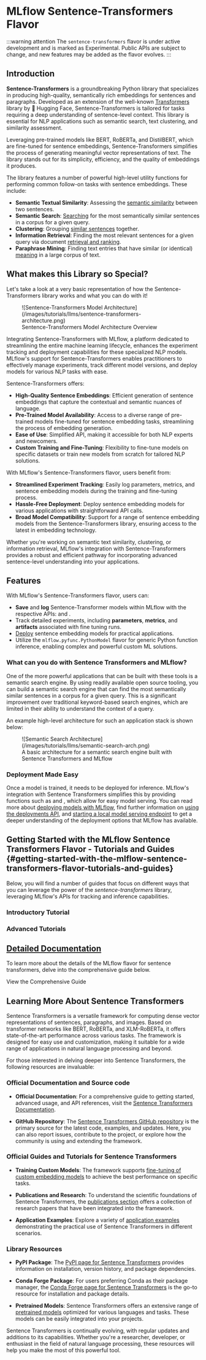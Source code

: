
# MLflow Sentence-Transformers Flavor

:::warning attention
The `sentence-transformers` flavor is under active development and is marked as Experimental. Public APIs are subject to change,
and new features may be added as the flavor evolves.
:::

## Introduction

**Sentence-Transformers** is a groundbreaking Python library that specializes in producing high-quality, semantically rich embeddings
for sentences and paragraphs. Developed as an extension of the well-known [Transformers](https://huggingface.co/docs/transformers/index) library
by 🤗 Hugging Face, Sentence-Transformers is tailored for tasks requiring a deep understanding of sentence-level context. This library is
essential for NLP applications such as semantic search, text clustering, and similarity assessment.

Leveraging pre-trained models like BERT, RoBERTa, and DistilBERT, which are fine-tuned for sentence embeddings, Sentence-Transformers simplifies the process
of generating meaningful vector representations of text. The library stands out for its simplicity, efficiency, and the quality of embeddings it produces.

The library features a number of powerful high-level utility functions for performing common follow-on tasks with sentence embeddings.
These include:

- **Semantic Textual Similarity**: Assessing the [semantic similarity](https://www.sbert.net/docs/usage/semantic_textual_similarity.html) between two sentences.
- **Semantic Search**: [Searching](https://www.sbert.net/examples/applications/semantic-search/README.html) for the most semantically similar sentences in a corpus for a given query.
- **Clustering**: Grouping [similar sentences](https://www.sbert.net/examples/applications/clustering/README.html) together.
- **Information Retrieval**: Finding the most relevant sentences for a given query via document [retrieval and ranking](https://www.sbert.net/examples/applications/retrieve_rerank/README.html).
- **Paraphrase Mining**: Finding text entries that have similar (or identical) [meaning](https://www.sbert.net/examples/applications/paraphrase-mining/README.html) in a large corpus of text.

## What makes this Library so Special?

Let's take a look at a very basic representation of how the Sentence-Transformers library works and what you can do with it!

<figure className="center-div" style={{ width: "90%", textAlign: "center" }}>
  ![Sentence-Transformers Model Architecture](/images/tutorials/llms/sentence-transformers-architecture.png)
  <figcaption>Sentence-Transformers Model Architecture Overview</figcaption>
</figure>

Integrating Sentence-Transformers with MLflow, a platform dedicated to streamlining the entire machine learning lifecycle, enhances the experiment tracking and deployment
capabilities for these specialized NLP models. MLflow's support for Sentence-Transformers enables practitioners to effectively manage experiments, track different model versions,
and deploy models for various NLP tasks with ease.

Sentence-Transformers offers:

- **High-Quality Sentence Embeddings**: Efficient generation of sentence embeddings that capture the contextual and semantic nuances of language.
- **Pre-Trained Model Availability**: Access to a diverse range of pre-trained models fine-tuned for sentence embedding tasks, streamlining the process of embedding generation.
- **Ease of Use**: Simplified API, making it accessible for both NLP experts and newcomers.
- **Custom Training and Fine-Tuning**: Flexibility to fine-tune models on specific datasets or train new models from scratch for tailored NLP solutions.

With MLflow's Sentence-Transformers flavor, users benefit from:

- **Streamlined Experiment Tracking**: Easily log parameters, metrics, and sentence embedding models during the training and fine-tuning process.
- **Hassle-Free Deployment**: Deploy sentence embedding models for various applications with straightforward API calls.
- **Broad Model Compatibility**: Support for a range of sentence embedding models from the Sentence-Transformers library, ensuring access to the latest in embedding technology.

Whether you're working on semantic text similarity, clustering, or information retrieval, MLflow's integration with Sentence-Transformers provides a robust and efficient
pathway for incorporating advanced sentence-level understanding into your applications.

## Features

With MLflow's Sentence-Transformers flavor, users can:

- **Save** and **log** Sentence-Transformer models within MLflow with the respective APIs: <APILink fn="mlflow.sentence_transformers.save_model" /> and <APILink fn="mlflow.sentence_transformers.log_model" />.
- Track detailed experiments, including **parameters**, **metrics**, and **artifacts** associated with fine tuning runs.
- [Deploy](/deployment) sentence embedding models for practical applications.
- Utilize the <APILink fn="mlflow.pyfunc.PythonModel">`mlflow.pyfunc.PythonModel`</APILink> flavor for generic Python function inference, enabling complex and powerful custom ML solutions.

### What can you do with Sentence Transformers and MLflow?

One of the more powerful applications that can be built with these tools is a semantic search engine. By using readily available open source
tooling, you can build a semantic search engine that can find the most semantically similar sentences in a corpus for a given query. This is
a significant improvement over traditional keyword-based search engines, which are limited in their ability to understand the context of a query.

An example high-level architecture for such an application stack is shown below:

<figure className="center-div" style={{ width: "90%", textAlign: "center" }}>
  ![Semantic Search Architecture](/images/tutorials/llms/semantic-search-arch.png)
  <figcaption>A basic architecture for a semantic search engine built with Sentence Transformers and MLflow</figcaption>
</figure>

### Deployment Made Easy

Once a model is trained, it needs to be deployed for inference. MLflow's integration with Sentence Transformers simplifies this by providing
functions such as <APILink fn="mlflow.sentence_transformers.load_model" /> and <APILink fn="mlflow.pyfunc.load_model" />, which allow for easy model serving.
You can read more about [deploying models with MLflow](/deployment), find further information on
[using the deployments API](/cli#mlflow-deployments), and [starting a local model serving endpoint](/cli#mlflow-models-serve) to get a
deeper understanding of the deployment options that MLflow has available.

## Getting Started with the MLflow Sentence Transformers Flavor - Tutorials and Guides \{#getting-started-with-the-mlflow-sentence-transformers-flavor-tutorials-and-guides}

Below, you will find a number of guides that focus on different ways that you can leverage the power of the _sentence-transformers_ library, leveraging MLflow's
APIs for tracking and inference capabilities.

### Introductory Tutorial

<CardGroup>
  <PageCard headerText="Sentence Transformers Quickstart" link="tutorials/quickstart/sentence-transformers-quickstart.html" text="Learn the very basics of using the Sentence Transformers package with MLflow to generate sentence embeddings from a logged model in both native and generic Python function formats." />
</CardGroup>

### Advanced Tutorials

<CardGroup>
  <PageCard headerText="Semantic Similarity Tutorial" link="tutorials/semantic-similarity/semantic-similarity-sentence-transformers.html" text="Learn how to leverage sentence embeddings to determine similarity scores between two sentences." />
  <PageCard headerText="Semantic Search Tutorial" link="tutorials/semantic-search/semantic-search-sentence-transformers.html" text="Learn how to use sentence embeddings to find the most similar embedding within a corpus of text." />
  <PageCard headerText="Paraphrase Mining Tutorial" link="tutorials/paraphrase-mining/paraphrase-mining-sentence-transformers.html" text="Explore the power of paraphrase mining to identify semantically similar sentences in a corpus of text." />
</CardGroup>

## [Detailed Documentation](guide)

To learn more about the details of the MLflow flavor for sentence transformers, delve into the comprehensive guide below.

<Link className="button button--primary" to="guide">
  <span>View the Comprehensive Guide</span>
</Link>

## Learning More About Sentence Transformers

Sentence Transformers is a versatile framework for computing dense vector representations of sentences, paragraphs, and images.
Based on transformer networks like BERT, RoBERTa, and XLM-RoBERTa, it offers state-of-the-art performance across various tasks.
The framework is designed for easy use and customization, making it suitable for a wide range of applications in natural language processing
and beyond.

For those interested in delving deeper into Sentence Transformers, the following resources are invaluable:

### Official Documentation and Source code

- **Official Documentation**: For a comprehensive guide to getting started, advanced usage, and API references, visit the [Sentence Transformers Documentation](https://www.sbert.net).

- **GitHub Repository**: The [Sentence Transformers GitHub repository](https://github.com/UKPLab/sentence-transformers) is the primary source for the latest code, examples, and updates. Here, you can also report issues, contribute to the project, or explore how the community is using and extending the framework.

### Official Guides and Tutorials for Sentence Transformers

- **Training Custom Models**: The framework supports [fine-tuning of custom embedding models](https://www.sbert.net/docs/training/overview.html) to achieve the best performance on specific tasks.

- **Publications and Research**: To understand the scientific foundations of Sentence Transformers, the [publications section](https://www.sbert.net/docs/publications.html) offers a collection of research papers that have been integrated into the framework.

- **Application Examples**: Explore a variety of [application examples](https://github.com/UKPLab/sentence-transformers/tree/master/examples/applications) demonstrating the practical use of Sentence Transformers in different scenarios.

### Library Resources

- **PyPI Package**: The [PyPI page for Sentence Transformers](https://pypi.org/project/sentence-transformers) provides information on installation, version history, and package dependencies.

- **Conda Forge Package**: For users preferring Conda as their package manager, the [Conda Forge page for Sentence Transformers](https://anaconda.org/conda-forge/sentence-transformers) is the go-to resource for installation and package details.

- **Pretrained Models**: Sentence Transformers offers an extensive range of [pretrained models](https://www.sbert.net/docs/pretrained_models.html) optimized for various languages and tasks. These models can be easily integrated into your projects.

Sentence Transformers is continually evolving, with regular updates and additions to its capabilities. Whether you're a researcher, developer, or enthusiast in the field of natural language processing, these resources will help you make the most of this powerful tool.

